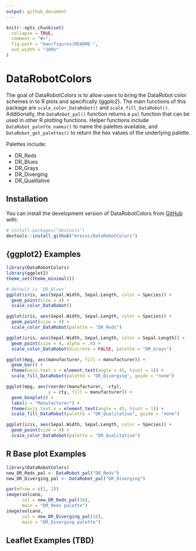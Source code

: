 ```yaml
---
output: github_document
---
```


<!-- README.md is generated from README.Rmd. Please edit that file -->

```r
knitr::opts_chunk$set(
  collapse = TRUE,
  comment = "#>",
  fig.path = "man/figures/README-",
  out.width = "100%"
)
```

# DataRobotColors

<!-- badges: start -->
<!-- badges: end -->

The goal of DataRobotColors is to allow users to bring the DataRobot color schemes in to R plots and specifically {ggplo2}. The main functions of this package are `scale_color_DataRobot()` and `scale_fill_DataRobot()`. Additionally, the `DataRobot_pal()` function returns a `pal` function that can be used in other R plotting functions. Helper functions include `DataRobot_palette_names()` to name the palettes available, and `DataRobot_get_palettes()` to return the hex values of the underlying palette.

Palettes include:

*   DR_Reds
*   DR_Blues
*   DR_Grays
*   DR_Diverging
*   DR_Qualitative

## Installation

You can install the development version of DataRobotColors from [GitHub](https://github.com/) with:

``` r
# install.packages("devtools")
devtools::install_github("mrecos/DataRobotColors")
```

## {ggplot2} Examples

```r
library(DataRobotColors)
library(ggplot2)
theme_set(theme_minimal())
```

```r

# Default is `DR_Blues`
ggplot(iris, aes(Sepal.Width, Sepal.Length, color = Species)) +
  geom_point(size = 4) +
  scale_color_DataRobot()

ggplot(iris, aes(Sepal.Width, Sepal.Length, color = Species)) +
  geom_point(size = 4) +
  scale_color_DataRobot(palette = "DR_Reds")

ggplot(iris, aes(Sepal.Width, Sepal.Length, color = Sepal.Length)) +
  geom_point(size = 4, alpha = .6) +
  scale_color_DataRobot(discrete = FALSE, palette = "DR_Grays")

ggplot(mpg, aes(manufacturer, fill = manufacturer)) +
  geom_bar() +
  theme(axis.text.x = element_text(angle = 45, hjust = 1)) +
  scale_fill_DataRobot(palette = "DR_Diverging", guide = "none")

ggplot(mpg, aes(reorder(manufacturer, -cty), 
                y = cty, fill = manufacturer)) +
  geom_boxplot() +
  labs(x = "Manufacturer") +
  theme(axis.text.x = element_text(angle = 45, hjust = 1)) +
  scale_fill_DataRobot(palette = "DR_Qualitative", guide = "none")

ggplot(iris, aes(Sepal.Width, Sepal.Length, color = Species)) +
  geom_point(size = 4) +
  scale_color_DataRobot(palette = "DR_Qualitative")

```

## R Base plot Examples

```r
library(DataRobotColors)
new_DR_Reds_pal <- DataRobot_pal("DR_Reds")
new_DR_Diverging_pal <- DataRobot_pal("DR_Diverging")
```

```r
par(mfrow = c(1, 2))
image(volcano, 
      col = new_DR_Reds_pal(16), 
      main = "DR_Reds palette")
image(volcano, 
      col = new_DR_Diverging_pal(16), 
      main = "DR_Diverging palette")
```

## Leaflet Examples (TBD)
